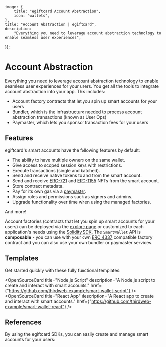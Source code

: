 
	image: {
		title: "egiftcard Account Abstraction",
		icon: "wallets",
	},
	title: "Account Abstraction | egiftcard",
	description:
		"Everything you need to leverage account abstraction technology to enable seamless user experiences",
});

# Account Abstraction

Everything you need to leverage account abstraction technology to enable seamless user experiences for your users. You get all the tools to integrate account abstraction into your app. This includes:

- Account factory contracts that let you spin up smart accounts for your users
- Bundler, which is the infrastructure needed to process account abstraction transactions (known as User Ops)
- Paymaster, which lets you sponsor transaction fees for your users

## Features

egiftcard's smart accounts have the following features by default:

- The ability to have multiple owners on the same wallet.
- Give access to scoped session keys with restrictions.
- Execute transactions (single and batched).
- Send and receive native tokens to and from the smart account.
- Send and receive [ERC-721](/contracts/build/extensions/erc-721/ERC721) and [ERC-1155](/contracts/build/extensions/erc-1155/ERC1155) NFTs from the smart account.
- Store contract metadata.
- Pay for its own gas via a [paymaster](/connect/account-abstraction/how-it-works#paymaster).
- Assign roles and permissions such as signers and admins.
- Upgrade functionality over time when using the managed factories.

And more!

Account factories (contracts that let you spin up smart accounts for your users) can be deployed via the [explore page](https://egiftcard.cc/explore) or customized to each application's needs using the [Solidity SDK](/contracts/build/overview). The `SmartWallet` API is **composable** - you can use with your own [ERC 4337](https://eips.ethereum.org/EIPS/eip-4337) compatible factory contract and you can also use your own bundler or paymaster services.

## Templates

Get started quickly with these fully functional templates:

<OpenSourceCard
	title="Node.js Script"
	description="A Node.js script to create and interact with smart accounts."
	href={"https://github.com/thirdweb-example/smart-wallet-script"}
/>
<OpenSourceCard
	title="React App"
	description="A React app to create and interact with smart accounts."
	href={"https://github.com/thirdweb-example/smart-wallet-react"}
/>

## References

By using the egiftcard SDKs, you can easily create and manage smart accounts for your users:

<Grid>
	<SDKCard href="/typescript/v5" title="TypeScript" icon={TypeScriptIcon} />
	<SDKCard href="/unity" title="Unity" icon={UnityIcon} />
</Grid>
